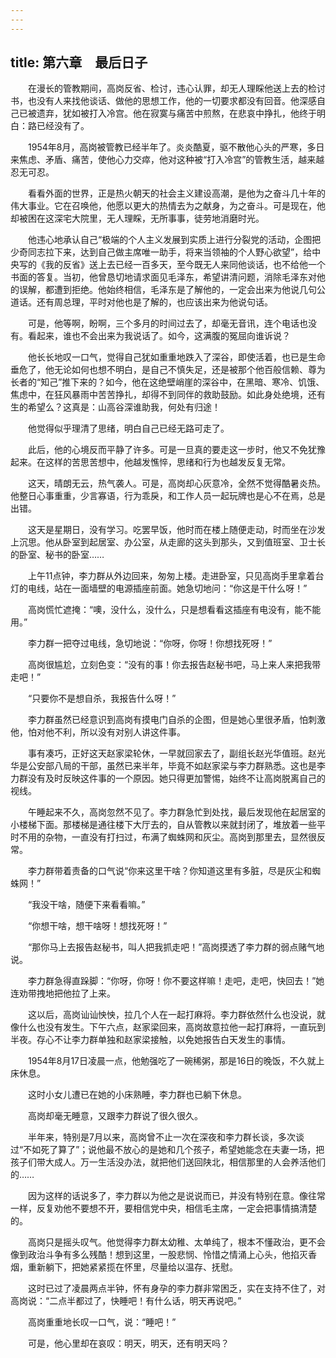 ```yaml
---
---
---
```

title: 第六章　最后日子
---




　　在漫长的管教期间，高岗反省、检讨，违心认罪，却无人理睬他送上去的检讨书，也没有人来找他谈话、做他的思想工作，他的一切要求都没有回音。他深感自己已被遗弃，犹如被打入冷宫。他在寂寞与痛苦中煎熬，在悲哀中挣扎，他终于明白：路已经没有了。

　　1954年8月，高岗被管教已经半年了。炎炎酷夏，驱不散他心头的严寒，多日来焦虑、矛盾、痛苦，使他心力交瘁，他对这种被“打入冷宫”的管教生活，越来越忍无可忍。

　　看看外面的世界，正是热火朝天的社会主义建设高潮，是他为之奋斗几十年的伟大事业。它在召唤他，他愿以更大的热情去为之献身，为之奋斗。可是现在，他却被困在这深宅大院里，无人理睬，无所事事，徒劳地消磨时光。

　　他违心地承认自己“极端的个人主义发展到实质上进行分裂党的活动，企图把少奇同志拉下来，达到自己做主席唯一助手，将来当领袖的个人野心欲望”，给中央写的《我的反省》送上去已经一百多天，至今既无人来同他谈话，也不给他一个书面的答复。当初，他曾恳切地请求面见毛泽东，希望讲清问题，消除毛泽东对他的误解，都遭到拒绝。他始终相信，毛泽东是了解他的，一定会出来为他说几句公道话。还有周总理，平时对他也是了解的，也应该出来为他说句话。

　　可是，他等啊，盼啊，三个多月的时间过去了，却毫无音讯，连个电话也没有。看起来，谁也不会出来为我说话了。如今，这满腹的冤屈向谁诉说？

　　他长长地叹一口气，觉得自己犹如重重地跌入了深谷，即使活着，也已是生命垂危了，他无论如何也想不明白，是自己不慎失足，还是被那个他百般信赖、尊为长者的“知己”推下来的？如今，他在这绝壁峭崖的深谷中，在黑暗、寒冷、饥饿、焦虑中，在狂风暴雨中苦苦挣扎，却得不到同伴的救助鼓励。如此身处绝境，还有生的希望么？这真是：山高谷深谁助我，何处有归途！

　　他觉得似乎理清了思绪，明白自己已经无路可走了。

　　此后，他的心境反而平静了许多。可是一旦真的要走这一步时，他又不免犹豫起来。在这样的苦思苦想中，他越发憔悴，思绪和行为也越发反复无常。

　　这天，晴朗无云，热气袭人。可是，高岗却心灰意冷，全然不觉得酷暑炎热。他整日心事重重，少言寡语，行为乖戾，和工作人员一起玩牌也是心不在焉，总是出错。

　　这天是星期日，没有学习。吃罢早饭，他时而在楼上随便走动，时而坐在沙发上沉思。他从卧室到起居室、办公室，从走廊的这头到那头，又到值班室、卫士长的卧室、秘书的卧室……

　　上午11点钟，李力群从外边回来，匆匆上楼。走进卧室，只见高岗手里拿着台灯的电线，站在一面墙壁的电源插座前面。她急切地问：“你这是干什么呀！”

　　高岗慌忙遮掩：“噢，没什么，没什么，只是想看看这插座有电没有，能不能用。”

　　李力群一把夺过电线，急切地说：“你呀，你呀！你想找死呀！”

　　高岗很尴尬，立刻色变：“没有的事！你去报告赵秘书吧，马上来人来把我带走吧！”

　　“只要你不是想自杀，我报告什么呀！”

　　李力群虽然已经意识到高岗有摸电门自杀的企图，但是她心里很矛盾，怕刺激他，怕对他不利，所以没有对别人讲这件事。

　　事有凑巧，正好这天赵家梁轮休，一早就回家去了，副组长赵光华值班。赵光华是公安部八局的干部，虽然已来半年，毕竟不如赵家梁与李力群熟悉。这也是李力群没有及时反映这件事的一个原因。她只得更加警惕，始终不让高岗脱离自己的视线。

　　午睡起来不久，高岗忽然不见了。李力群急忙到处找，最后发现他在起居室的小楼梯下面。那楼梯是通往楼下大厅去的，自从管教以来就封闭了，堆放着一些平时不用的杂物，一直没有打扫过，布满了蜘蛛网和灰尘。高岗到那里去，显然很反常。

　　李力群带着责备的口气说“你来这里干啥？你知道这里有多脏，尽是灰尘和蜘蛛网！”

　　“我没干啥，随便下来看看嘛。”

　　“你想干啥，想干啥呀！想找死呀！”

　　“那你马上去报告赵秘书，叫人把我抓走吧！”高岗摸透了李力群的弱点赌气地说。

　　李力群急得直跺脚：“你呀，你呀！你不要这样嘛！走吧，走吧，快回去！”她连劝带拽地把他拉了上来。

　　这以后，高岗讪讪怏怏，拉几个人在一起打麻将。李力群依然什么也没说，就像什么也没有发生。下午六点，赵家梁回来，高岗故意拉他一起打麻将，一直玩到半夜。存心不让李力群单独和赵家梁接触，以免她报告白天发生的事情。

　　1954年8月17日凌晨一点，他勉强吃了一碗稀粥，那是16日的晚饭，不久就上床休息。

　　这时小女儿遭已在她的小床熟睡，李力群也已躺下休息。

　　高岗却毫无睡意，又跟李力群说了很久很久。

　　半年来，特别是7月以来，高岗曾不止一次在深夜和李力群长谈，多次谈过“不如死了算了”；说他最不放心的是她和几个孩子，希望她能念在夫妻一场，把孩子们带大成人。万一生活没办法，就把他们送回陕北，相信那里的人会养活他们的……

　　因为这样的话说多了，李力群以为他之是说说而已，并没有特别在意。像往常一样，反复劝他不要想不开，要相信党中央，相信毛主席，一定会把事情搞清楚的。

　　高岗只是摇头叹气。他觉得李力群太幼稚、太单纯了，根本不懂政治，更不会像到政治斗争有多么残酷！想到这里，一股悲悯、怜惜之情涌上心头，他掐灭香烟，重新躺下，把她紧紧揽在怀里，尽量给以温存、抚慰。

　　这时已过了凌晨两点半钟，怀有身孕的李力群非常困乏，实在支持不住了，对高岗说：“二点半都过了，快睡吧！有什么话，明天再说吧。”

　　高岗重重地长叹一口气，说：“睡吧！”

　　可是，他心里却在哀叹：明天，明天，还有明天吗？
